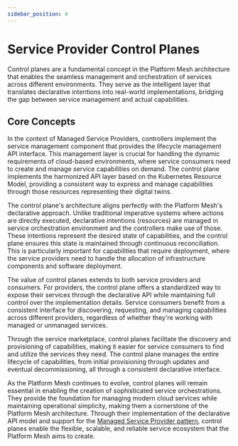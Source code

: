 ```yaml
---
sidebar_position: 4
---
```


# Service Provider Control Planes

<Term>Control planes</Term> are a fundamental concept in the Platform Mesh architecture that enables the seamless management and orchestration of services across different environments.
They serve as the intelligent layer that translates declarative intentions into real-world implementations, bridging the gap between service management and actual <Term>capabilities</Term>.

## Core Concepts

In the context of <Term>Managed Service Providers</Term>, <Term>controllers</Term> implement the service management component that provides the lifecycle management API interface.
This management layer is crucial for handling the dynamic requirements of cloud-based environments, where <Term>service consumers</Term> need to create and manage service capabilities on demand.
The control plane implements the harmonized API layer based on the <Term>Kubernetes Resource Model</Term>, providing a consistent way to express and manage capabilities through those resources representing their <Term>digital twins</Term>.

The control plane's architecture aligns perfectly with the Platform Mesh's declarative approach.
Unlike traditional imperative systems where actions are directly executed, declarative intentions (<Term>resources</Term>) are managed in <Term>service orchestration environment</Term> and the controllers make use of those.
These intentions represent the desired state of capabilities, and the control plane ensures this state is maintained through continuous reconciliation.
This is particularly important for capabilities that require deployment, where the <Term>service providers</Term> need to handle the allocation of infrastructure components and software deployment.

The value of control planes extends to both service providers and <Term>consumers</Term>.
For providers, the control plane offers a standardized way to expose their services through the declarative API while maintaining full control over the implementation details.
Service consumers benefit from a consistent interface for discovering, requesting, and managing capabilities across different providers, regardless of whether they're working with <Term>managed</Term> or <Term>unmanaged</Term> services.

Through the <Term>service marketplace</Term>, control planes facilitate the discovery and provisioning of capabilities, making it easier for service consumers to find and utilize the services they need.
The control plane manages the entire lifecycle of capabilities, from initial provisioning through updates and eventual decommissioning, all through a consistent declarative interface.

As the Platform Mesh continues to evolve, control planes will remain essential in enabling the creation of sophisticated service orchestrations.
They provide the foundation for managing modern cloud services while maintaining operational simplicity, making them a cornerstone of the Platform Mesh architecture.
Through their implementation of the declarative API model and support for the [Managed Service Provider pattern](./../services/managed-service-provider-pattern.mdx), control planes enable the flexible, scalable, and reliable service ecosystem that the Platform Mesh aims to create.